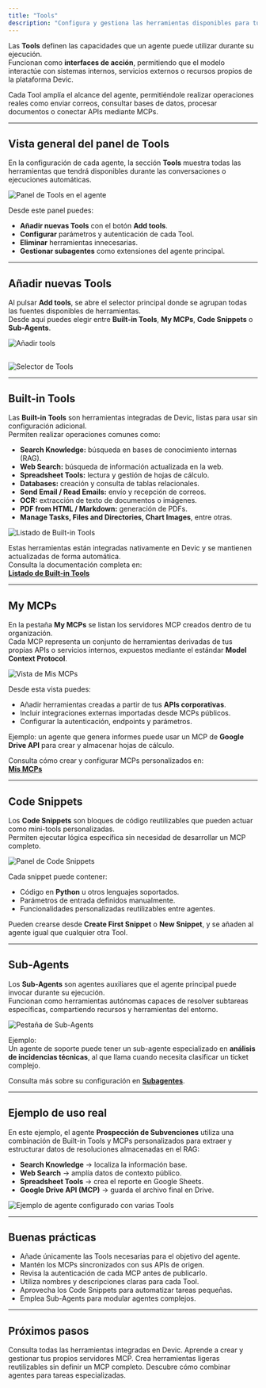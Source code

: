 ```yaml
---
title: "Tools"
description: "Configura y gestiona las herramientas disponibles para tus agentes en Devic: Built-in Tools, Mis MCPs, Code Snippets y Sub-Agents."
---
```


Las **Tools** definen las capacidades que un agente puede utilizar durante su ejecución.\
Funcionan como **interfaces de acción**, permitiendo que el modelo interactúe con sistemas internos, servicios externos o recursos propios de la plataforma Devic.

Cada Tool amplía el alcance del agente, permitiéndole realizar operaciones reales como enviar correos, consultar bases de datos, procesar documentos o conectar APIs mediante MCPs.

---

## Vista general del panel de Tools

En la configuración de cada agente, la sección **Tools** muestra todas las herramientas que tendrá disponibles durante las conversaciones o ejecuciones automáticas.

![Panel de Tools en el agente](/built-in-tools-agent.png)

Desde este panel puedes:

- **Añadir nuevas Tools** con el botón **Add tools**.
- **Configurar** parámetros y autenticación de cada Tool.
- **Eliminar** herramientas innecesarias.
- **Gestionar subagentes** como extensiones del agente principal.

---

## Añadir nuevas Tools

Al pulsar **Add tools**, se abre el selector principal donde se agrupan todas las fuentes disponibles de herramientas.\
Desde aquí puedes elegir entre **Built-in Tools**, **My MCPs**, **Code Snippets** o **Sub-Agents**.

![Añadir tools](/add-tools-agent.png)

## 

![Selector de Tools](/tools-selector-agent.png)

---

## Built-in Tools

Las **Built-in Tools** son herramientas integradas de Devic, listas para usar sin configuración adicional.\
Permiten realizar operaciones comunes como:

- **Search Knowledge:** búsqueda en bases de conocimiento internas (RAG).
- **Web Search:** búsqueda de información actualizada en la web.
- **Spreadsheet Tools:** lectura y gestión de hojas de cálculo.
- **Databases:** creación y consulta de tablas relacionales.
- **Send Email / Read Emails:** envío y recepción de correos.
- **OCR:** extracción de texto de documentos o imágenes.
- **PDF from HTML / Markdown:** generación de PDFs.
- **Manage Tasks, Files and Directories, Chart Images**, entre otras.

![Listado de Built-in Tools](/built-in-tools\(1\).png)

Estas herramientas están integradas nativamente en Devic y se mantienen actualizadas de forma automática.\
Consulta la documentación completa en:\
[**Listado de Built-in Tools**](../mcps/built-in-tools/tools-list)

---

## My MCPs

En la pestaña **My MCPs** se listan los servidores MCP creados dentro de tu organización.\
Cada MCP representa un conjunto de herramientas derivadas de tus propias APIs o servicios internos, expuestos mediante el estándar **Model Context Protocol**.

![Vista de Mis MCPs](/my-mcps-agent.png)

Desde esta vista puedes:

- Añadir herramientas creadas a partir de tus **APIs corporativas**.
- Incluir integraciones externas importadas desde MCPs públicos.
- Configurar la autenticación, endpoints y parámetros.

Ejemplo: un agente que genera informes puede usar un MCP de **Google Drive API** para crear y almacenar hojas de cálculo.

Consulta cómo crear y configurar MCPs personalizados en:\
[**Mis MCPs**](../mcps/my-mcps/what-it-is)

---

## Code Snippets

Los **Code Snippets** son bloques de código reutilizables que pueden actuar como mini-tools personalizadas.\
Permiten ejecutar lógica específica sin necesidad de desarrollar un MCP completo.

![Panel de Code Snippets](/code-snippets-agent.png)

Cada snippet puede contener:

- Código en **Python** u otros lenguajes soportados.
- Parámetros de entrada definidos manualmente.
- Funcionalidades personalizadas reutilizables entre agentes.

Pueden crearse desde **Create First Snippet** o **New Snippet**, y se añaden al agente igual que cualquier otra Tool.

---

## Sub-Agents

Los **Sub-Agents** son agentes auxiliares que el agente principal puede invocar durante su ejecución.\
Funcionan como herramientas autónomas capaces de resolver subtareas específicas, compartiendo recursos y herramientas del entorno.

![Pestaña de Sub-Agents](/sub-agents.png)

Ejemplo:\
Un agente de soporte puede tener un sub-agente especializado en **análisis de incidencias técnicas**, al que llama cuando necesita clasificar un ticket complejo.

Consulta más sobre su configuración en [**Subagentes**](./subagentes).

---

## Ejemplo de uso real

En este ejemplo, el agente **Prospección de Subvenciones** utiliza una combinación de Built-in Tools y MCPs personalizados para extraer y estructurar datos de resoluciones almacenadas en el RAG:

- **Search Knowledge** → localiza la información base.
- **Web Search** → amplía datos de contexto público.
- **Spreadsheet Tools** → crea el reporte en Google Sheets.
- **Google Drive API (MCP)** → guarda el archivo final en Drive.

![Ejemplo de agente configurado con varias Tools](/agent-example.png)

---

## Buenas prácticas

- Añade únicamente las Tools necesarias para el objetivo del agente.
- Mantén los MCPs sincronizados con sus APIs de origen.
- Revisa la autenticación de cada MCP antes de publicarlo.
- Utiliza nombres y descripciones claras para cada Tool.
- Aprovecha los Code Snippets para automatizar tareas pequeñas.
- Emplea Sub-Agents para modular agentes complejos.

---

## Próximos pasos

<CardGroup cols={2}>
  <Card title="Built-in Tools" icon="cog" href="../mcps/built-in-tools">
    Consulta todas las herramientas integradas en Devic.
  </Card>
  <Card title="Mis MCPs" icon="wrench" href="../mcps/my-mcps/what-it-is">
    Aprende a crear y gestionar tus propios servidores MCP.
  </Card>
  <Card title="Code Snippets" icon="code" href="../mcps/my-mcps/tools-menu">
    Crea herramientas ligeras reutilizables sin definir un MCP completo.
  </Card>
  <Card title="Subagentes" icon="users" href="./subagentes">
    Descubre cómo combinar agentes para tareas especializadas.
  </Card>
</CardGroup>
